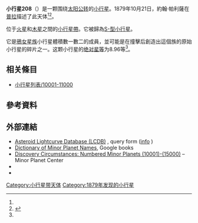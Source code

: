 {{Infobox planet
 | minorplanet     = yes
 | name            = 208 Lacrimosa
 | background      = #D6D6D6
 | image = 
 | image_size      = 
 | caption         =
 | discovery_ref   =  <ref name="MPC-object" />
 | discoverer      = [[約翰·帕利薩|約翰·帕利薩]]
 | discovery_site  = [[普拉|普拉]]
 | discovered      = 1879年10月21日
 | mpc_name        = 208 Lacrimosa
 | alt_names       = 208 Lacrimosa
 | pronounced      = 
 | named_after     = <ref name="MPC-object" />
 | mp_category     = [[主帶小行星|主帶小行星]] <ref name="MPC-object" /><ref name="jpldata" />
 | orbit_ref       = <ref name="a">[http://ssd.jpl.nasa.gov/sbdb.cgi?sstr=208 208] {{Wayback|url=http://ssd.jpl.nasa.gov/sbdb.cgi?sstr=208 |date=20190304120718 }}，小行星數據庫瀏覽器（JPL Small-Body Database Browser）－[[美国国家航空航天局|美国国家航空航天局]]喷气推进实验室</ref>
 | epoch           = 2018-03-23.0（[[儒略日|JD]] 2458200.5）
 | uncertainty     = 0
 | observation_arc = 
 | aphelion = {{convert|2.930|AU|km|3|abbr=on|lk=out}}
 | perihelion      = {{convert|2.8566365|AU|km|3|abbr=on}}
 | semimajor       = 2.8932599
 | eccentricity    = 0.0126582
 | period          = 4.92[[儒略年|yr]]
 | mean_anomaly    = 330.00601[[度|°]]
 | mean_motion     = {{Deg2DMS|0.20027310|sup=ms}} / day
 | inclination     = 1.74519
 | asc_node        = 4.25466°
 | arg_peri        = 108.26234
 | mean_diameter   = 
 | rotation        = 
 | albedo          =
 | spectral_type   =
 | abs_magnitude   = 8.96<ref name="jpldata" />
}}
'''小行星208'''（{{lang-en|208 Lacrimosa}}）是一颗围绕[[太阳|太阳]][[公转|公转]]的[[小行星|小行星]]。1879年10月21日，約翰·帕利薩在[[普拉|普拉]]描述了此天体<ref name="a" /><ref>{{cite news|title=小行星列表|url=http://cfa-www.harvard.edu/iau/lists/NumberedMPs.txt|accessdate=2018-10-19|newspaper=哈佛大学|archive-date=2008-05-17|archive-url=https://web.archive.org/web/20080517010638/http://cfa-www.harvard.edu/iau/lists/NumberedMPs.txt|dead-url=no}}</ref>。

位于[[火星|火星]]和[[木星|木星]]之間的[[小行星帶|小行星帶]]。它被歸為[[S-型小行星|S-型小行星]]。

它是[[鴉女星族|鴉女星族]]小行星體積數一數二的成員，並可能是在撞擊后創造出這個族的原始小行星的碎片之一。这颗小行星的[[绝对星等|绝对星等]]为8.96等<ref name="a" />。

== 相关條目 ==
*[[小行星列表/10001-11000|小行星列表/10001-11000]]

== 參考資料 ==
{{reflist|refs=

<ref name="jpldata">{{cite web
 |type         = 2018-01-26 last obs.
 |title        = JPL Small-Body Database Browser:208 Lacrimosa-208 Lacrimosa
 |url          = https://ssd.jpl.nasa.gov/sbdb.cgi?sstr=208
 |publisher    = [[Jet_Propulsion_Laboratory|Jet Propulsion Laboratory]]
 |accessdate   = 28 March 2018
 |archive-date = 2019-03-04
 |archive-url  = https://web.archive.org/web/20190304120718/https://ssd.jpl.nasa.gov/sbdb.cgi?sstr=208
 |dead-url     = no
}}</ref>

<ref name="MPC-object">{{cite web
  |title      = 208 Lacrimosa
  |work      = Minor Planet Center
  |url      = https://www.minorplanetcenter.net/db_search/show_object?object_id=208
  |accessdate      = 28 March 2018
  |archive-date      = 2016-03-04
  |archive-url      = https://web.archive.org/web/20160304104222/http://www.minorplanetcenter.net/db_search/show_object?object_id=208
  |dead-url      = no
  }}</ref>

}}

==  外部連結 ==
* [http://www.minorplanet.info/PHP/lcdbsummaryquery.php Asteroid Lightcurve Database (LCDB)] {{Wayback|url=http://www.minorplanet.info/PHP/lcdbsummaryquery.php |date=20171210173955 }}, query form ([http://www.minorplanet.info/lightcurvedatabase.html info] {{Wayback|url=http://www.minorplanet.info/lightcurvedatabase.html |date=20171216050541 }})
* [https://books.google.com/books?id=aeAg1X7afOoC&pg Dictionary of Minor Planet Names], Google books
* [http://www.minorplanetcenter.net/iau/lists/NumberedMPs010001.html Discovery Circumstances: Numbered Minor Planets (10001)-(15000)] {{Wayback|url=http://www.minorplanetcenter.net/iau/lists/NumberedMPs010001.html |date=20180612162317 }} – Minor Planet Center
* {{AstDys|208}}
* {{JPL small body}}

{{Minor Planet Number|[[小行星207|小行星207]]|[[小行星209|小行星209]]}}
{{小天体}}

[[Category:小行星带天体|Category:小行星带天体]]
[[Category:1879年发现的小行星|Category:1879年发现的小行星]]


{{beltasteroid-stub}}